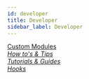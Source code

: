```yaml
---
id: developer
title: Developer
sidebar_label: Developer
---
```


<a className="jump-to" href="/next/beaver-builder/developer/custom-modules" aria-label="Beaver Builder Custom Modules">
  <div className="jump-to--main">
    Custom Modules
  </div>
  <div className="jump-to--icon">
    <i className="fas fa-chevron-right" />
  </div>
</a>

<a className="jump-to" href="/next/beaver-builder/developer/how-to-tips" aria-label="How to's & Tips">
  <div className="jump-to--main">
    How to's & Tips
  </div>
  <div className="jump-to--icon">
    <i className="fas fa-chevron-right" />
  </div>
</a>

<a className="jump-to" href="/next/beaver-builder/developer/tutorials-guides" aria-label="Tutorials & Guides">
  <div className="jump-to--main">
    Tutorials & Guides
  </div>
  <div className="jump-to--icon">
    <i className="fas fa-chevron-right" />
  </div>
</a>

<a className="jump-to" href="https://hooks.wpbeaverbuilder.com/bb-plugin/" target="_blank" rel="noopener noreferrer" aria-label="Beaver Builder Hooks">
  <div className="jump-to--main">
    Hooks <i className="fas fa-external-link-alt"></i>
  </div>
  <div className="jump-to--icon">
    <i className="fas fa-chevron-right" />
  </div>
</a>
